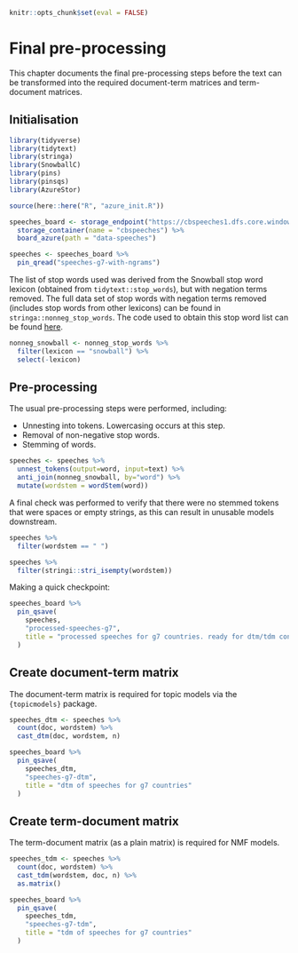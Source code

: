 ```r
knitr::opts_chunk$set(eval = FALSE)
```

# Final pre-processing

This chapter documents the final pre-processing steps before the text can be transformed into the
required document-term matrices and term-document matrices.

## Initialisation

```r
library(tidyverse)
library(tidytext)
library(stringa)
library(SnowballC)
library(pins)
library(pinsqs)
library(AzureStor)

source(here::here("R", "azure_init.R"))

speeches_board <- storage_endpoint("https://cbspeeches1.dfs.core.windows.net/", token=token) %>%
  storage_container(name = "cbspeeches") %>%
  board_azure(path = "data-speeches")
```

```r
speeches <- speeches_board %>%
  pin_qread("speeches-g7-with-ngrams")
```

The list of stop words used was derived from the Snowball stop word lexicon (obtained from
`tidytext::stop_words`), but with negation terms removed. The full data set of stop words with
negation terms removed (includes stop words from other lexicons) can be found in
`stringa::nonneg_stop_words`. The code used to obtain this stop word list can be found
[here](https://github.com/adamoshen/stringa/blob/main/data-raw/nonneg_stop_words.R).

```r
nonneg_snowball <- nonneg_stop_words %>%
  filter(lexicon == "snowball") %>%
  select(-lexicon)
```

## Pre-processing

The usual pre-processing steps were performed, including:

- Unnesting into tokens. Lowercasing occurs at this step.
- Removal of non-negative stop words.
- Stemming of words.

```r
speeches <- speeches %>%
  unnest_tokens(output=word, input=text) %>%
  anti_join(nonneg_snowball, by="word") %>%
  mutate(wordstem = wordStem(word))
```

A final check was performed to verify that there were no stemmed tokens that were spaces or empty
strings, as this can result in unusable models downstream.

```r
speeches %>%
  filter(wordstem == " ")

speeches %>%
  filter(stringi::stri_isempty(wordstem))
```

Making a quick checkpoint:

```r
speeches_board %>%
  pin_qsave(
    speeches,
    "processed-speeches-g7",
    title = "processed speeches for g7 countries. ready for dtm/tdm conversion."
  )
```

## Create document-term matrix

The document-term matrix is required for topic models via the `{topicmodels}` package.

```r
speeches_dtm <- speeches %>%
  count(doc, wordstem) %>%
  cast_dtm(doc, wordstem, n)
```

```r
speeches_board %>%
  pin_qsave(
    speeches_dtm,
    "speeches-g7-dtm",
    title = "dtm of speeches for g7 countries"
  )
```

## Create term-document matrix

The term-document matrix (as a plain matrix) is required for NMF models.

```r
speeches_tdm <- speeches %>%
  count(doc, wordstem) %>%
  cast_tdm(wordstem, doc, n) %>%
  as.matrix()
```

```r
speeches_board %>%
  pin_qsave(
    speeches_tdm,
    "speeches-g7-tdm",
    title = "tdm of speeches for g7 countries"
  )
```
